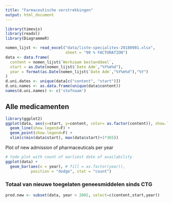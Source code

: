 ```yaml
---
title: "Farmaceutische verstrekkingen"
output: html_document
---
```


```r
library(timevis)
library(readxl)
library(DiagrammeR)
```

```r
nomen_lijst <- read_excel("data/liste-specialites-20180901.xlsx",
                          sheet = "90 % FACTURATION")
data <- data.frame(
  content = nomen_lijst$`Werkzaam bestanddeel`,
  start = as.Date(nomen_lijst$`Date Adm`,"%Y%m%d"),
  year = format(as.Date(nomen_lijst$`Date Adm`,"%Y%m%d"),"%Y")
)
d.uni.dates <- unique(data[c("content", "start")])
d.uni.names <- as.data.frame(unique(data$content))
names(d.uni.names) <- c('stofnaam')
```

## Alle medicamenten

```r
library(ggplot2)
ggplot(data, aes(x=start, y=content, color= as.factor(content)), show.legend=F) +
  geom_line(show.legend=F) +
  geom_point(show.legend=F) +
  xlim(c(min(data$start), max(data$start)+1*365))

```

Plot of new admission of pharmaceuticals per year
```r
# todo plot with count of earliest date of availability
ggplot(data) +
  geom_bar(aes(x = year), # fill = as.factor(year)),
           position = "dodge", stat = "count")
  ```

### Totaal van nieuwe toegelaten geneesmiddelen sinds CTG
```r
prod.new <- subset(data, year > 2002, select=c(content,start,year))
```
